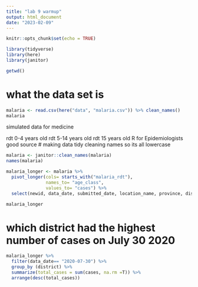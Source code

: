 ```yaml
---
title: "lab 9 warmup"
output: html_document
date: "2023-02-09"
---
```


```r
knitr::opts_chunk$set(echo = TRUE)
```

```r
library(tidyverse)
library(here)
library(janitor)
```
```r
getwd()
```
# what the data set is 
```r
malaria <- read.csv(here("data", "malaria.csv")) %>% clean_names()
malaria
```
simulated data for medicine

rdt 0-4 years old
rdt 5-14 years old
rdt 15 years old
R for Epidemiologists good source
# making data tidy
cleaning names so its all lowercase
```r
malaria <- janitor::clean_names(malaria)
names(malaria)
```

```r
malaria_longer <- malaria %>% 
  pivot_longer(cols= starts_with("malaria_rdt"),
               names_to= "age_class",
               values_to= "cases") %>% 
  select(newid, data_date, submitted_date, location_name, province, district, age_class, cases)

malaria_longer
```
# which district had the highest number of cases on July 30 2020
```r
malaria_longer %>% 
  filter(data_date== "2020-07-30") %>% 
  group_by (district) %>% 
  summarize(total_cases = sum(cases, na.rm =T)) %>% 
  arrange(desc(total_cases))
```

